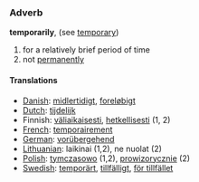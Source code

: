 ===Adverb===
'''temporarily''', (see [[temporary]])

#for a relatively brief period of time
#not [[permanently]]

====Translations====
*[[Danish]]: [[midlertidigt]], [[foreløbigt]]
*[[Dutch]]: [[tijdelijk]]
*Finnish: [[väliaikaisesti]], [[hetkellisesti]] (1, 2)
*[[French]]: [[temporairement]]
*[[German]]: [[vorübergehend]]
*[[Lithuanian]]: laikinai (1,2), ne nuolat (2)
*[[Polish]]: [[tymczasowo]] (1,2), [[prowizorycznie]] (2)
*[[Swedish]]: [[temporärt]], [[tillfälligt]], [[för tillfället]]